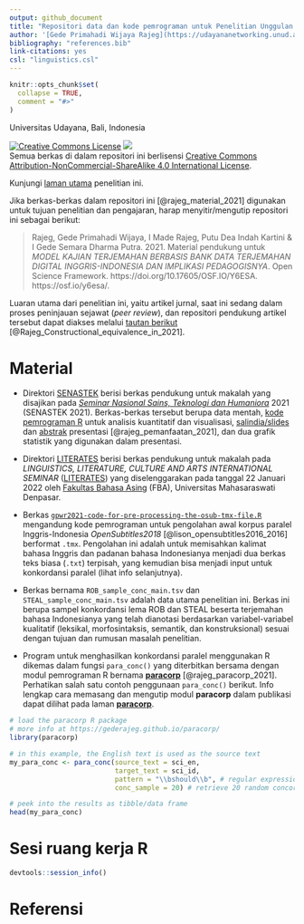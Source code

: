 ```yaml
---
output: github_document
title: "Repositori data dan kode pemrograman untuk Penelitian Unggulan Program Studi (PUPS) dengan judul *MODEL KAJIAN TERJEMAHAN BERBASIS BANK DATA TERJEMAHAN DIGITAL INGGRIS-INDONESIA DAN IMPLIKASI PEDAGOGISNYA*"
author: '[Gede Primahadi Wijaya Rajeg](https://udayananetworking.unud.ac.id/lecturer/880-gede-primahadi-wijaya-rajeg) <a itemprop="sameAs" content="https://orcid.org/0000-0002-2047-8621" href="https://orcid.org/0000-0002-2047-8621" target="orcid.widget" rel="noopener noreferrer" style="vertical-align:top;"><img src="https://orcid.org/sites/default/files/images/orcid_16x16.png" style="width:1em;margin-right:.5em;" alt="ORCID iD icon"></a>(Ketua Tim Peneliti), [I Made Rajeg](https://udayananetworking.unud.ac.id/lecturer/1817-i-made-rajeg) <a itemprop="sameAs" content="https://orcid.org/0000-0001-8989-0203" href="https://orcid.org/0000-0001-8989-0203" target="orcid.widget" rel="noopener noreferrer" style="vertical-align:top;"><img src="https://orcid.org/sites/default/files/images/orcid_16x16.png" style="width:1em;margin-right:.5em;" alt="ORCID iD icon"></a>(Anggota), I Gede Semara Dharma Putra (Anggota Mahasiswa), Putu Dea Indah Kartini (Anggota Mahasiswa)'
bibliography: "references.bib"
link-citations: yes
csl: "linguistics.csl"
---
```


<!-- README.md is generated from README.Rmd. Please edit that file -->

```r
knitr::opts_chunk$set(
  collapse = TRUE,
  comment = "#>"
)
```

Universitas Udayana, Bali, Indonesia

<a rel="license" href="http://creativecommons.org/licenses/by-nc-sa/4.0/"><img alt="Creative Commons License" style="border-width:0" src="https://i.creativecommons.org/l/by-nc-sa/4.0/88x31.png" /></a> [![](https://img.shields.io/badge/doi-10.17605/OSF.IO/Y6ESA-lightblue.svg)](https://doi.org/10.17605/OSF.IO/Y6ESA)<br />Semua berkas di dalam repositori ini berlisensi <a rel="license" href="http://creativecommons.org/licenses/by-nc-sa/4.0/">Creative Commons Attribution-NonCommercial-ShareAlike 4.0 International License</a>. 

Kunjungi [laman utama](https://udayananetworking.unud.ac.id/lecturer/research/880-gede-primahadi-wijaya-rajeg/a-model-for-translation-study-based-on-english-indonesian-translation-database-and-its-pedagogical-implication-1179) penelitian ini.

Jika berkas-berkas dalam repositori ini [@rajeg_material_2021] digunakan untuk tujuan penelitian dan pengajaran, harap menyitir/mengutip repositori ini sebagai berikut:

> Rajeg, Gede Primahadi Wijaya, I Made Rajeg, Putu Dea Indah Kartini & I Gede Semara Dharma Putra. 2021. Material pendukung untuk *MODEL KAJIAN TERJEMAHAN BERBASIS BANK DATA TERJEMAHAN DIGITAL INGGRIS-INDONESIA DAN IMPLIKASI PEDAGOGISNYA*. Open Science Framework. https://doi.org/10.17605/OSF.IO/Y6ESA. https://osf.io/y6esa/.

Luaran utama dari penelitian ini, yaitu artikel jurnal, saat ini sedang dalam proses peninjauan sejawat (*peer review*), dan repositori pendukung artikel tersebut dapat diakses melalui [tautan berikut](https://github.com/gederajeg/constructional-equivalence) [@Rajeg_Constructional_equivalence_in_2021].

# Material

- Direktori [SENASTEK](https://github.com/gederajeg/rob-steal-parallel-corpora/tree/main/SENASTEK) berisi berkas pendukung untuk makalah yang disajikan pada [*Seminar Nasional Sains, Teknologi dan Humaniora*](https://senastek.unud.ac.id) 2021 (SENASTEK 2021). Berkas-berkas tersebut berupa data mentah, [kode pemrograman R](https://github.com/gederajeg/rob-steal-parallel-corpora/blob/main/SENASTEK/SENASTEK-code.R) untuk analisis kuantitatif dan visualisasi, [salindia/slides](https://doi.org/10.6084/m9.figshare.17078369) dan [abstrak](https://github.com/gederajeg/rob-steal-parallel-corpora/blob/main/SENASTEK/SENASTEK-abstrak.pdf) presentasi [@rajeg_pemanfaatan_2021], dan dua grafik statistik yang digunakan dalam presentasi.

- Direktori [LITERATES](https://github.com/gederajeg/rob-steal-parallel-corpora/tree/main/LITERATES) berisi berkas pendukung untuk makalah pada *LINGUISTICS, LITERATURE, CULTURE AND ARTS INTERNATIONAL SEMINAR* ([LITERATES](https://fba.unmas.ac.id/literates/)) yang diselenggarakan pada tanggal 22 Januari 2022 oleh [Fakultas Bahasa Asing](https://fba.unmas.ac.id) (FBA), Universitas Mahasaraswati Denpasar.

- Berkas [`gpwr2021-code-for-pre-processing-the-osub-tmx-file.R`](https://github.com/gederajeg/rob-steal-parallel-corpora/blob/main/gpwr2021-code-for-pre-processing-the-osub-tmx-file.R) mengandung kode pemrograman untuk pengolahan awal korpus paralel Inggris-Indonesia *OpenSubtitles2018* [@lison_opensubtitles2016_2016] berformat `.tmx`. Pengolahan ini adalah untuk memisahkan kalimat bahasa Inggris dan padanan bahasa Indonesianya menjadi dua berkas teks biasa (`.txt`) terpisah, yang kemudian bisa menjadi input untuk konkordansi paralel (lihat info selanjutnya).

- Berkas bernama `ROB_sample_conc_main.tsv` dan `STEAL_sample_conc_main.tsv` adalah data utama penelitian ini. Berkas ini berupa sampel konkordansi lema ROB dan STEAL beserta terjemahan bahasa Indonesianya yang telah dianotasi berdasarkan variabel-variabel kualitatif (leksikal, morfosintaksis, semantik, dan konstruksional) sesuai dengan tujuan dan rumusan masalah penelitian.

- Program untuk menghasilkan konkordansi paralel menggunakan R dikemas dalam fungsi `para_conc()` yang diterbitkan bersama dengan modul pemrograman R bernama [**paracorp**](https://gederajeg.github.io/paracorp/) [@rajeg_paracorp_2021]. Perhatikan salah satu contoh penggunaan `para_conc()` berikut. Info lengkap cara memasang dan mengutip modul **paracorp** dalam publikasi dapat dilihat pada laman [**paracorp**](https://gederajeg.github.io/paracorp/).

```r
# load the paracorp R package
# more info at https://gederajeg.github.io/paracorp/
library(paracorp)  

# in this example, the English text is used as the source text
my_para_conc <- para_conc(source_text = sci_en,
                          target_text = sci_id,
                          pattern = "\\bshould\\b", # regular expression pattern
                          conc_sample = 20) # retrieve 20 random concordance lines

# peek into the results as tibble/data frame
head(my_para_conc)
```


# Sesi ruang kerja R

```r
devtools::session_info()
```

# Referensi

